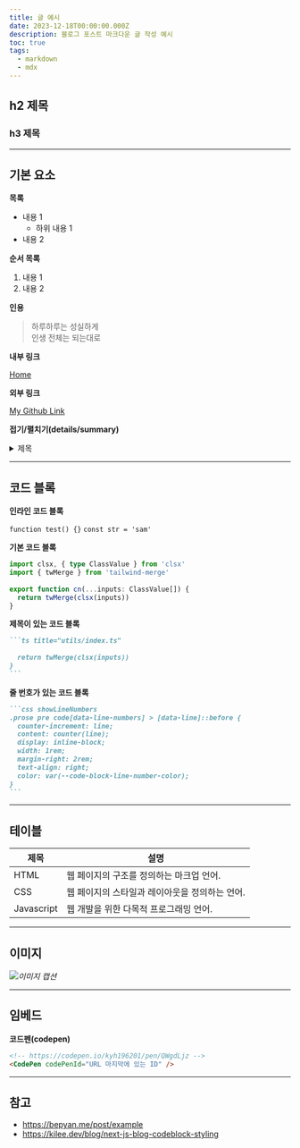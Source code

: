 ```yaml
---
title: 글 예시
date: 2023-12-18T00:00:00.000Z
description: 블로그 포스트 마크다운 글 작성 예시
toc: true
tags:
  - markdown
  - mdx
---
```

 
## h2 제목

### h3 제목

---

## 기본 요소

**목록**
 
- 내용 1
  - 하위 내용 1
- 내용 2

**순서 목록**

1. 내용 1
2. 내용 2

**인용**

> 하루하루는 성실하게<br /> 인생 전체는 되는대로

**내부 링크**

[Home](/)

**외부 링크**

[My Github Link](https://github.com/kyh196201)

**접기/펼치기(details/summary)**

<details>
<summary>제목</summary>

```markdown
<details>
<summary>제목</summary>
<!-- 띄어쓰기 필요 -->
컨텐츠
</details>
```
</details>

---

## 코드 블록

**인라인 코드 블록**

`function test() {}` `const str = 'sam'`

**기본 코드 블록**

```ts {1-2}
import clsx, { type ClassValue } from 'clsx'
import { twMerge } from 'tailwind-merge'
 
export function cn(...inputs: ClassValue[]) {
  return twMerge(clsx(inputs))
}
```

**제목이 있는 코드 블록**

````markdown title="utils/index.ts"
```ts title="utils/index.ts"
 
  return twMerge(clsx(inputs))
}
```
````

**줄 번호가 있는 코드 블록**

````markdown showLineNumbers
```css showLineNumbers
.prose pre code[data-line-numbers] > [data-line]::before {
  counter-increment: line;
  content: counter(line);
  display: inline-block;
  width: 1rem;
  margin-right: 2rem;
  text-align: right;
  color: var(--code-block-line-number-color);
}
```
````

---

## 테이블

| 제목 | 설명 |
| --- | --- |
| HTML | 웹 페이지의 구조를 정의하는 마크업 언어. |
| CSS | 웹 페이지의 스타일과 레이아웃을 정의하는 언어. |
| Javascript | 웹 개발을 위한 다목적 프로그래밍 언어. |

---

## 이미지

![](/posts/sample/javascript-unsplash.jpg)*이미지 캡션*

---

## 임베드

**코드펜(codepen)**

```markdown
<!-- https://codepen.io/kyh196201/pen/QWgdLjz -->
<CodePen codePenId="URL 마지막에 있는 ID" />
```

<CodePen codePenId="QWgdLjz" />

---

## 참고

- https://bepyan.me/post/example
- https://kilee.dev/blog/next-js-blog-codeblock-styling